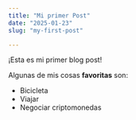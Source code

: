 ```yaml
---
title: "Mi primer Post"
date: "2025-01-23"
slug: "my-first-post"

---
```



¡Esta es mi primer blog post!

Algunas de mis cosas **favoritas** son:

* Bicicleta
* Viajar
* Negociar criptomonedas

